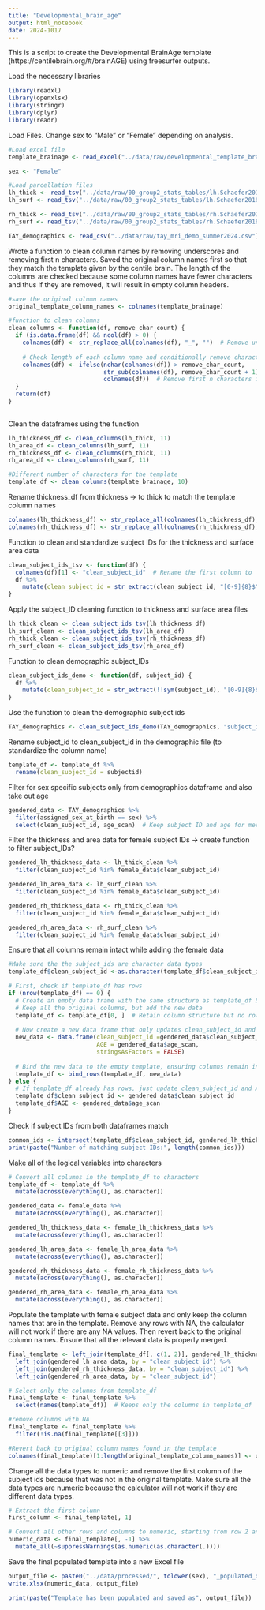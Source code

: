 ```yaml
---
title: "Developmental_brain_age"
output: html_notebook
date: 2024-1017
---
```

This is a script to create the Developmental BrainAge template (https://centilebrain.org/#/brainAGE) using freesurfer outputs.


Load the necessary libraries

```r
library(readxl)
library(openxlsx)
library(stringr)
library(dplyr)
library(readr)
```

Load Files.
Change sex to "Male" or "Female" depending on analysis.

```r

#Load excel file
template_brainage <- read_excel("../data/raw/developmental_template_brainage.xlsx")

sex <- "Female"

#Load parcellation files
lh_thick <- read_tsv("../data/raw/00_group2_stats_tables/lh.Schaefer2018_400Parcels.thickness.tsv")
lh_surf <- read_tsv("../data/raw/00_group2_stats_tables/lh.Schaefer2018_400Parcels.surfacearea.tsv")

rh_thick <- read_tsv("../data/raw/00_group2_stats_tables/rh.Schaefer2018_400Parcels.thickness.tsv")
rh_surf <- read_tsv("../data/raw/00_group2_stats_tables/rh.Schaefer2018_400Parcels.surfacearea.tsv")

TAY_demographics <- read_csv("../data/raw/tay_mri_demo_summer2024.csv")
```

Wrote a function to clean column names by removing underscores and removing first n characters. Saved the original column names first so that they match the template given by the centile brain. The length of the columns are checked because some column names have fewer characters and thus if they are removed, it will result in empty column headers. 

```r
#save the original column names
original_template_column_names <- colnames(template_brainage)

#function to clean columns
clean_columns <- function(df, remove_char_count) {
  if (is.data.frame(df) && ncol(df) > 0) {
    colnames(df) <- str_replace_all(colnames(df), "_", "")  # Remove underscores
 
    # Check length of each column name and conditionally remove characters
    colnames(df) <- ifelse(nchar(colnames(df)) > remove_char_count,
                           str_sub(colnames(df), remove_char_count + 1), 
                           colnames(df))  # Remove first n characters if long enough
  }
  return(df)
}
   
```

Clean the dataframes using the function

```r
lh_thickness_df <- clean_columns(lh_thick, 11)  
lh_area_df <- clean_columns(lh_surf, 11)  
rh_thickness_df <- clean_columns(rh_thick, 11)  
rh_area_df <- clean_columns(rh_surf, 11)  

#Different number of characters for the template
template_df <- clean_columns(template_brainage, 10)
```

Rename thickness_df from thickness -> to thick to match the template column names

```r
colnames(lh_thickness_df) <- str_replace_all(colnames(lh_thickness_df), "thickness", "thick") 
colnames(rh_thickness_df) <- str_replace_all(colnames(rh_thickness_df), "thickness", "thick") 

```

Function to clean and standardize subject IDs for the thickness and surface area data

```r
clean_subject_ids_tsv <- function(df) {
  colnames(df)[1] <- "clean_subject_id"  # Rename the first column to 'clean_subject_id'
  df %>%
    mutate(clean_subject_id = str_extract(clean_subject_id, "[0-9]{8}$"))  # Extract the last 8 digits of subject IDs
}
```

Apply the subject_ID cleaning function to thickness and surface area files

```r
lh_thick_clean <- clean_subject_ids_tsv(lh_thickness_df)
lh_surf_clean <- clean_subject_ids_tsv(lh_area_df)
rh_thick_clean <- clean_subject_ids_tsv(rh_thickness_df)
rh_surf_clean <- clean_subject_ids_tsv(rh_area_df)
```

Function to clean demographic subject_IDs

```r
clean_subject_ids_demo <- function(df, subject_id) {
  df %>%
    mutate(clean_subject_id = str_extract(!!sym(subject_id), "[0-9]{8}$"))
}
```

Use the function to clean the demographic subject ids

```r
TAY_demographics <- clean_subject_ids_demo(TAY_demographics, "subject_id")
```

Rename subject_id to clean_subject_id in the demographic file (to standardize the column name)

```r
template_df <- template_df %>%
  rename(clean_subject_id = subjectid)
```

Filter for sex specific subjects only from demographics dataframe and also take out age

```r
gendered_data <- TAY_demographics %>%
  filter(assigned_sex_at_birth == sex) %>%
  select(clean_subject_id, age_scan)  # Keep subject ID and age for merging
```

Filter the thickness and area data for female subject IDs -> create function to filter subject_IDs? 

```r
gendered_lh_thickness_data <- lh_thick_clean %>%
  filter(clean_subject_id %in% female_data$clean_subject_id)

gendered_lh_area_data <- lh_surf_clean %>%
  filter(clean_subject_id %in% female_data$clean_subject_id)

gendered_rh_thickness_data <- rh_thick_clean %>%
  filter(clean_subject_id %in% female_data$clean_subject_id)

gendered_rh_area_data <- rh_surf_clean %>%
  filter(clean_subject_id %in% female_data$clean_subject_id)
```

Ensure that all columns remain intact while adding the female data

```r

#Make sure the the subject_ids are character data types
template_df$clean_subject_id <-as.character(template_df$clean_subject_id)

# First, check if template_df has rows
if (nrow(template_df) == 0) {
  # Create an empty data frame with the same structure as template_df but add the subject IDs and age
  # Keep all the original columns, but add the new data
  template_df <- template_df[0, ]  # Retain column structure but no rows
  
  # Now create a new data frame that only updates clean_subject_id and AGE
  new_data <- data.frame(clean_subject_id =gendered_data$clean_subject_id,
                         AGE = gendered_data$age_scan,
                         stringsAsFactors = FALSE)
  
  # Bind the new data to the empty template, ensuring columns remain intact
  template_df <- bind_rows(template_df, new_data)
} else {
  # If template_df already has rows, just update clean_subject_id and AGE columns
  template_df$clean_subject_id <- gendered_data$clean_subject_id
  template_df$AGE <- gendered_data$age_scan
}

```


Check if subject IDs from both dataframes match

```r
common_ids <- intersect(template_df$clean_subject_id, gendered_lh_thickness_data$clean_subject_id)
print(paste("Number of matching subject IDs:", length(common_ids)))
```

Make all of the logical variables into characters

```r

# Convert all columns in the template_df to characters
template_df <- template_df %>%
  mutate(across(everything(), as.character))

gendered_data <- female_data %>%
  mutate(across(everything(), as.character))

gendered_lh_thickness_data <- female_lh_thickness_data %>%
  mutate(across(everything(), as.character))

gendered_lh_area_data <- female_lh_area_data %>%
  mutate(across(everything(), as.character))

gendered_rh_thickness_data <- female_rh_thickness_data %>%
  mutate(across(everything(), as.character))

gendered_rh_area_data <- female_rh_area_data %>%
  mutate(across(everything(), as.character))
```

Populate the template with female subject data and only keep the column names that are in the template. Remove any rows with NA, the calculator will not work if there are any NA values. Then revert back to the original column names. 
Ensure that all the relevant data is properly merged.

```r
final_template <- left_join(template_df[, c(1, 2)], gendered_lh_thickness_data, by = "clean_subject_id") %>%  
  left_join(gendered_lh_area_data, by = "clean_subject_id") %>%
  left_join(gendered_rh_thickness_data, by = "clean_subject_id") %>%
  left_join(gendered_rh_area_data, by = "clean_subject_id")

# Select only the columns from template_df
final_template <- final_template %>%
  select(names(template_df))  # Keeps only the columns in template_df  

#remove columns with NA
final_template <- final_template %>%
  filter(!is.na(final_template[[3]]))

#Revert back to original column names found in the template
colnames(final_template)[1:length(original_template_column_names)] <- original_template_column_names
```

Change all the data types to numeric and remove the first column of the subject ids because that was not in the original template. Make sure all the data types are numeric because the calculator will not work if they are different data types. 

```r
# Extract the first column
first_column <- final_template[, 1]

# Convert all other rows and columns to numeric, starting from row 2 and column 2
numeric_data <- final_template[, -1] %>%
  mutate_all(~suppressWarnings(as.numeric(as.character(.))))

```

Save the final populated template into a new Excel file

```r

output_file <- paste0("../data/processed/", tolower(sex), "_populated_developmental_template.xlsx")
write.xlsx(numeric_data, output_file)

print(paste("Template has been populated and saved as", output_file))
```

